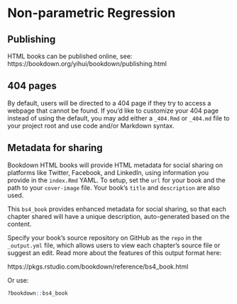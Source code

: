 # Non-parametric Regression

## Publishing

HTML books can be published online, see: https://bookdown.org/yihui/bookdown/publishing.html

## 404 pages

By default, users will be directed to a 404 page if they try to access a webpage that cannot be found. If you'd like to customize your 404 page instead of using the default, you may add either a `_404.Rmd` or `_404.md` file to your project root and use code and/or Markdown syntax.

## Metadata for sharing

Bookdown HTML books will provide HTML metadata for social sharing on platforms like Twitter, Facebook, and LinkedIn, using information you provide in the `index.Rmd` YAML. To setup, set the `url` for your book and the path to your `cover-image` file. Your book's `title` and `description` are also used.


This `bs4_book` provides enhanced metadata for social sharing, so that each chapter shared will have a unique description, auto-generated based on the content.

Specify your book's source repository on GitHub as the `repo` in the `_output.yml` file, which allows users to view each chapter's source file or suggest an edit. Read more about the features of this output format here:

https://pkgs.rstudio.com/bookdown/reference/bs4_book.html

Or use:

```r
?bookdown::bs4_book
```



